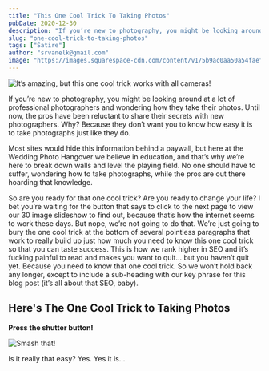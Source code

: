 ```yaml
---
title: "This One Cool Trick To Taking Photos"
pubDate: 2020-12-30
description: "If you’re new to photography, you might be looking around at a lot of professional photographers and wondering how they take their photos, here’s one cool trick to help you out!"
slug: "one-cool-trick-to-taking-photos"
tags: ["Satire"]
author: "srvanelk@gmail.com"
image: "https://images.squarespace-cdn.com/content/v1/5b9ac0aa50a54faef024c950/1609288303285-4U7DSZ5RB5XOJUR0R576/christian-mackie-az2pTpXsDg0-unsplash.jpg"
---
```


![It’s amazing, but this one cool trick works with all cameras!](https://images.squarespace-cdn.com/content/v1/5b9ac0aa50a54faef024c950/1609288303285-4U7DSZ5RB5XOJUR0R576/christian-mackie-az2pTpXsDg0-unsplash.jpg)

If you’re new to photography, you might be looking around at a lot of professional photographers and wondering how they take their photos. Until now, the pros have been reluctant to share their secrets with new photographers. Why? Because they don’t want you to know how easy it is to take photographs just like they do.

Most sites would hide this information behind a paywall, but here at the Wedding Photo Hangover we believe in education, and that’s why we’re here to break down walls and level the playing field. No one should have to suffer, wondering how to take photographs, while the pros are out there hoarding that knowledge.

So are you ready for that one cool trick? Are you ready to change your life? I bet you’re waiting for the button that says to click to the next page to view our 30 image slideshow to find out, because that’s how the internet seems to work these days. But nope, we’re not going to do that. We’re just going to bury the one cool trick at the bottom of several pointless paragraphs that work to really build up just how much you need to know this one cool trick so that you can taste success. This is how we rank higher in SEO and it’s fucking painful to read and makes you want to quit… but you haven’t quit yet. Because you need to know that one cool trick. So we won’t hold back any longer, except to include a sub-heading with our key phrase for this blog post (it’s all about that SEO, baby).

## Here's The One Cool Trick to Taking Photos

**Press the shutter button!**

![Smash that!](https://images.squarespace-cdn.com/content/v1/5b9ac0aa50a54faef024c950/1609288512174-8IB3QAO73O7MU4DEXILL/kim-becker-SMASH.jpg)

Is it really that easy? Yes. Yes it is...
